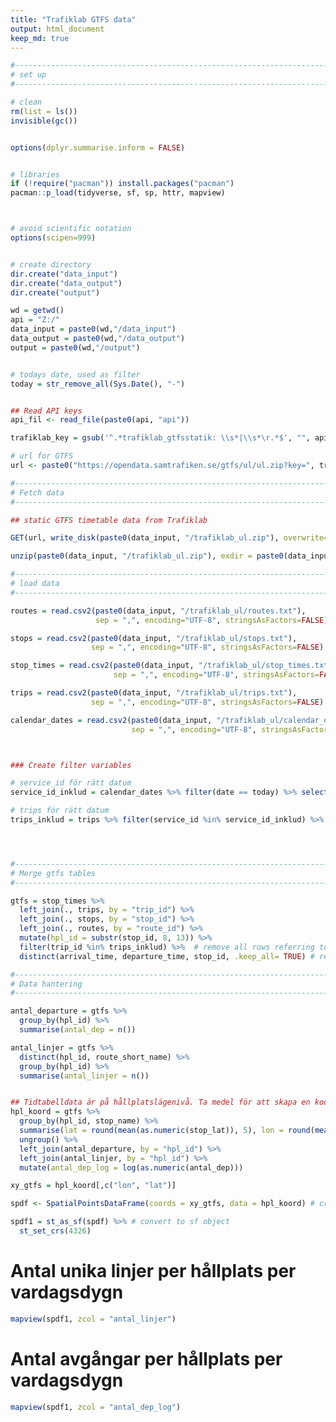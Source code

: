 ```yaml
---
title: "Trafiklab GTFS data"
output: html_document
keep_md: true
---
```




```r
#---------------------------------------------------------------------------------------------------
# set up
#---------------------------------------------------------------------------------------------------

# clean
rm(list = ls())
invisible(gc())


options(dplyr.summarise.inform = FALSE)


# libraries
if (!require("pacman")) install.packages("pacman")
pacman::p_load(tidyverse, sf, sp, httr, mapview)



# avoid scientific notation
options(scipen=999)


# create directory
dir.create("data_input")
dir.create("data_output")
dir.create("output")

wd = getwd()
api = "Z:/"
data_input = paste0(wd,"/data_input")
data_output = paste0(wd,"/data_output")
output = paste0(wd,"/output")


# todays date, used as filter
today = str_remove_all(Sys.Date(), "-")


## Read API keys
api_fil <- read_file(paste0(api, "api"))

trafiklab_key = gsub('^.*trafiklab_gtfsstatik: \\s*|\\s*\r.*$', "", api_fil)

# url for GTFS
url <- paste0("https://opendata.samtrafiken.se/gtfs/ul/ul.zip?key=", trafiklab_key)

```


```r
#---------------------------------------------------------------------------------------------------
# Fetch data
#---------------------------------------------------------------------------------------------------

## static GTFS timetable data from Trafiklab

GET(url, write_disk(paste0(data_input, "/trafiklab_ul.zip"), overwrite=TRUE))

unzip(paste0(data_input, "/trafiklab_ul.zip"), exdir = paste0(data_input, "/trafiklab_ul"))
```




```r

#---------------------------------------------------------------------------------------------------
# load data
#---------------------------------------------------------------------------------------------------

routes = read.csv2(paste0(data_input, "/trafiklab_ul/routes.txt"), 
                   sep = ",", encoding="UTF-8", stringsAsFactors=FALSE)

stops = read.csv2(paste0(data_input, "/trafiklab_ul/stops.txt"), 
                  sep = ",", encoding="UTF-8", stringsAsFactors=FALSE)

stop_times = read.csv2(paste0(data_input, "/trafiklab_ul/stop_times.txt"), 
                       sep = ",", encoding="UTF-8", stringsAsFactors=FALSE)

trips = read.csv2(paste0(data_input, "/trafiklab_ul/trips.txt"), 
                  sep = ",", encoding="UTF-8", stringsAsFactors=FALSE)

calendar_dates = read.csv2(paste0(data_input, "/trafiklab_ul/calendar_dates.txt"), 
                           sep = ",", encoding="UTF-8", stringsAsFactors=FALSE)



### Create filter variables

# service_id för rätt datum
service_id_inklud = calendar_dates %>% filter(date == today) %>% select(service_id) %>% pull()

# trips för rätt datum
trips_inklud = trips %>% filter(service_id %in% service_id_inklud) %>% select(trip_id) %>% pull()




#---------------------------------------------------------------------------------------------------
# Merge gtfs tables
#---------------------------------------------------------------------------------------------------

gtfs = stop_times %>%  
  left_join(., trips, by = "trip_id") %>%
  left_join(., stops, by = "stop_id") %>%
  left_join(., routes, by = "route_id") %>%
  mutate(hpl_id = substr(stop_id, 8, 13)) %>% 
  filter(trip_id %in% trips_inklud) %>%  # remove all rows referring to other dates
  distinct(arrival_time, departure_time, stop_id, .keep_all= TRUE) # remove duplicates
```


```r
#---------------------------------------------------------------------------------------------------
# Data hantering
#---------------------------------------------------------------------------------------------------

antal_departure = gtfs %>% 
  group_by(hpl_id) %>% 
  summarise(antal_dep = n())

antal_linjer = gtfs %>% 
  distinct(hpl_id, route_short_name) %>% 
  group_by(hpl_id) %>% 
  summarise(antal_linjer = n())


## Tidtabelldata är på hållplatslägenivå. Ta medel för att skapa en koordinat per hållplats
hpl_koord = gtfs %>% 
  group_by(hpl_id, stop_name) %>% 
  summarise(lat = round(mean(as.numeric(stop_lat)), 5), lon = round(mean(as.numeric(stop_lon)), 5)) %>% 
  ungroup() %>% 
  left_join(antal_departure, by = "hpl_id") %>% 
  left_join(antal_linjer, by = "hpl_id") %>% 
  mutate(antal_dep_log = log(as.numeric(antal_dep)))

xy_gtfs = hpl_koord[,c("lon", "lat")]

spdf <- SpatialPointsDataFrame(coords = xy_gtfs, data = hpl_koord) # create spatial points

spdf1 = st_as_sf(spdf) %>% # convert to sf object
  st_set_crs(4326) 
```


# Antal unika linjer per hållplats per vardagsdygn

```r
mapview(spdf1, zcol = "antal_linjer")

```

# Antal avgångar per hållplats per vardagsdygn

```r
mapview(spdf1, zcol = "antal_dep_log")
```


